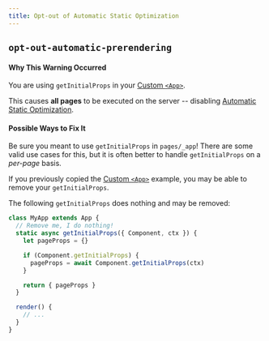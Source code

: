 ```yaml
---
title: Opt-out of Automatic Static Optimization
---
```


## `opt-out-automatic-prerendering`

#### Why This Warning Occurred

You are using `getInitialProps` in your [Custom `<App>`](https://nextjs.org/docs/advanced-features/custom-app).

This causes **all pages** to be executed on the server -- disabling [Automatic Static Optimization](https://nextjs.org/docs/advanced-features/automatic-static-optimization).

#### Possible Ways to Fix It

Be sure you meant to use `getInitialProps` in `pages/_app`!
There are some valid use cases for this, but it is often better to handle `getInitialProps` on a _per-page_ basis.

If you previously copied the [Custom `<App>`](https://nextjs.org/docs/advanced-features/custom-app) example, you may be able to remove your `getInitialProps`.

The following `getInitialProps` does nothing and may be removed:

```js
class MyApp extends App {
  // Remove me, I do nothing!
  static async getInitialProps({ Component, ctx }) {
    let pageProps = {}

    if (Component.getInitialProps) {
      pageProps = await Component.getInitialProps(ctx)
    }

    return { pageProps }
  }

  render() {
    // ...
  }
}
```
